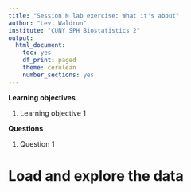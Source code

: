 ```yaml
---
title: "Session N lab exercise: What it's about"
author: "Levi Waldron"
institute: "CUNY SPH Biostatistics 2"
output:
  html_document:
    toc: yes
    df_print: paged
    theme: cerulean
    number_sections: yes
---
```


**Learning objectives**

1. Learning objective 1

**Questions**

1. Question 1

# Load and explore the data

